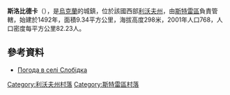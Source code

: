 {{coord|49|14|19|N|23|51|51|E|scale:100000|display=title}}

'''斯洛比德卡'''（{{lang-uk|Слобідка}}），是[[烏克蘭|烏克蘭]]的城鎮，位於該國西部[[利沃夫州|利沃夫州]]，由[[斯特雷區|斯特雷區]]負責管轄，始建於1492年，面積9.34平方公里，海拔高度298米，2001年人口768，人口密度每平方公里82.23人。

==參考資料==
* [http://weather.in.ua/ua/l'vovskaja/24115 Погода в селі Слобідка]

[[Category:利沃夫州村落|Category:利沃夫州村落]]
[[Category:斯特雷區村落|Category:斯特雷區村落]]


{{Lviv-geo-stub}}